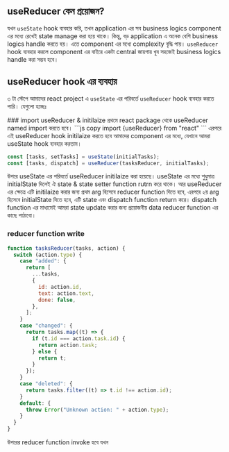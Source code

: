 
## useReducer কেন প্রয়োজন?

যখন `useState` hook ব্যবহার করি, তখন application এর সব business logics component এর মধ্যে রেখেই state manage করা হয়ে থাকে। কিন্তু, বড় application এ অনেক বেশি business logics handle করতে হয়। এতে component এর মধ্যে complexity বৃদ্ধি পায়। `useReducer` hook ব্যবহার করলে component এর বাইরে একটা central জায়গায় খুব সহজেই business logics handle করা সম্ভব হবে।

## useReducer hook এর ব্যবহার

৩ টা স্টেপে আমাদের react project এ `useState` এর পরিবর্তে `useReducer` hook ব্যবহার করতে পারি। যেগুলো হচ্ছেঃ

<Steps>
### import useReducer & initilaize
প্রথমে react package থেকে useReducer named import করতে হবে। 
```js copy 
import {useReducer} from "react"
```
এরপরে এই useReducer hook initilaize করতে হবে আমাদের component এর মধ্যে, যেখানে আমরা useState hook ব্যবহার করতাম।

```js copy {2} showLineNumbers
const [tasks, setTasks] = useState(initialTasks);
const [tasks, dispatch] = useReducer(tasksReducer, initialTasks);
```

উপরে useState এর পরিবর্তে useReducer initilaize করা হয়েছে। useState এর মধ্যে শুধুমাত্র initialState দিলেই ঐ state & state setter function rutrn করে থাকে। আর useReducer এর ক্ষেত্রে এটি initilaize করার জন্য প্রথম arg হিসেবে reducer function দিতে হবে, এরপরে ২য় arg হিসেবে initialState দিতে হবে, এটি state এবং dispatch function return করে। dispatch function এর মাধ্যমেই আমরা state update করার জন্য প্রয়োজনীয় data reducer function এর কাছে পাঠাবো।

### reducer function write

```js copy showLineNumbers
function tasksReducer(tasks, action) {
  switch (action.type) {
    case "added": {
      return [
        ...tasks,
        {
          id: action.id,
          text: action.text,
          done: false,
        },
      ];
    }
    case "changed": {
      return tasks.map((t) => {
        if (t.id === action.task.id) {
          return action.task;
        } else {
          return t;
        }
      });
    }
    case "deleted": {
      return tasks.filter((t) => t.id !== action.id);
    }
    default: {
      throw Error("Unknown action: " + action.type);
    }
  }
}
```

উপরের reducer function invoke হবে যখন 

</Steps>
